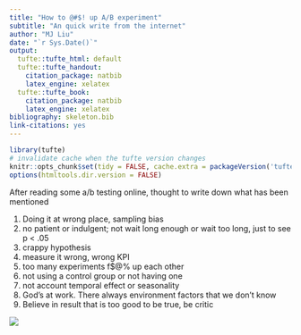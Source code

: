 ---
title: "How to @#$! up A/B experiment"
subtitle: "An quick write from the internet"
author: "MJ Liu"
date: "`r Sys.Date()`"
output:
  tufte::tufte_html: default
  tufte::tufte_handout:
    citation_package: natbib
    latex_engine: xelatex
  tufte::tufte_book:
    citation_package: natbib
    latex_engine: xelatex
bibliography: skeleton.bib
link-citations: yes
---

```{r setup, include=FALSE}
library(tufte)
# invalidate cache when the tufte version changes
knitr::opts_chunk$set(tidy = FALSE, cache.extra = packageVersion('tufte'))
options(htmltools.dir.version = FALSE)
```


After reading some a/b testing online, thought to write down what has been mentioned

1. Doing it at wrong place, sampling bias
2. no patient or indulgent; not wait long enough or wait too long, just to see p < .05
3. crappy hypothesis
4. measure it wrong, wrong KPI
5. too many experiments f$@% up each other
6. not using a control group or not having one
7. not account temporal effect or seasonality
8. God's at work. There always environment factors that we don't know
9. Believe in result that is too good to be true, be critic


  
![][1]

[1]: /tmp/fup.jpeg
